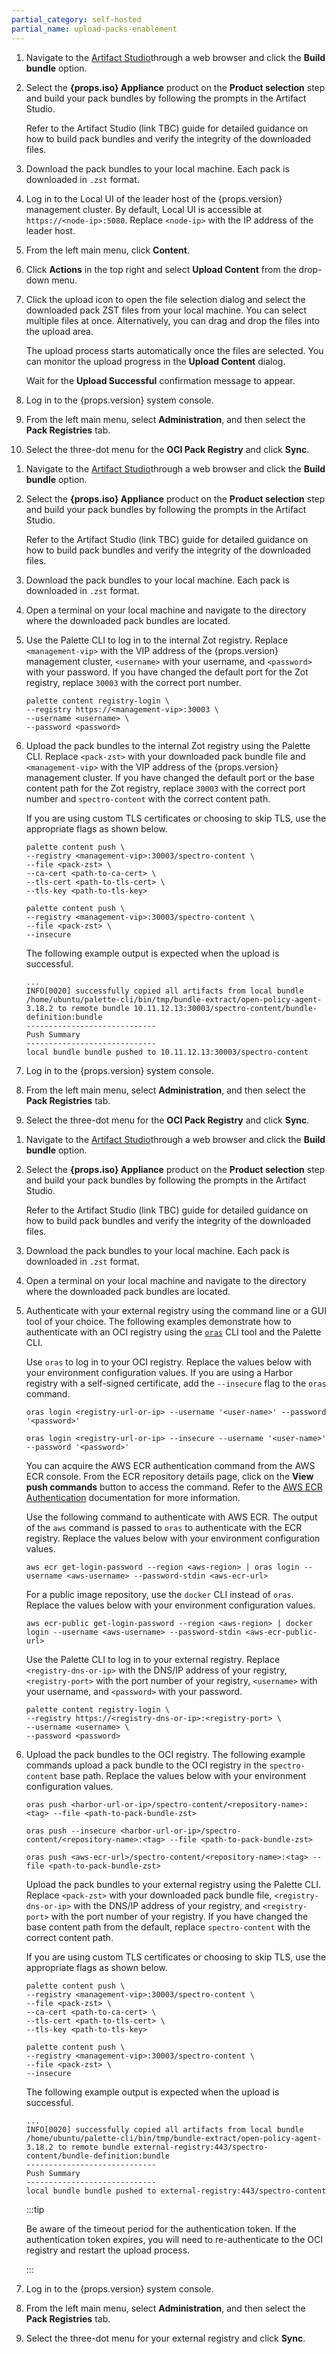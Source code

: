 ```yaml
---
partial_category: self-hosted
partial_name: upload-packs-enablement
---
```


<Tabs groupId="registry-type">

<TabItem value="internal-zot-registry" label="Internal Zot Registry">

<Tabs>

<TabItem label="Local UI Method" value="local-ui-method">

1. Navigate to the [Artifact Studio](https://artifact-studio.spectrocloud.com/)through a web browser and click the **Build bundle** option.

2. Select the **{props.iso} Appliance** product on the **Product selection** step and build your pack
   bundles by following the prompts in the Artifact Studio.

   Refer to the Artifact Studio (link TBC) guide for detailed guidance on how to build pack bundles and verify the
   integrity of the downloaded files.

3. Download the pack bundles to your local machine. Each pack is downloaded in `.zst` format.

4. Log in to the Local UI of the leader host of the {props.version} management cluster. By default, Local UI is accessible
   at `https://<node-ip>:5080`. Replace `<node-ip>` with the IP address of the leader host.

5. From the left main menu, click **Content**.

6. Click **Actions** in the top right and select **Upload Content** from the drop-down menu.

7. Click the upload icon to open the file selection dialog and select the downloaded pack ZST files from your local
   machine. You can select multiple files at once. Alternatively, you can drag and drop the files into the upload area.

   The upload process starts automatically once the files are selected. You can monitor the upload progress in
   the **Upload Content** dialog.

   Wait for the **Upload Successful** confirmation message to appear.

8. Log in to the {props.version} system console.

9. From the left main menu, select **Administration**, and then select the **Pack Registries** tab.

10. Select the three-dot menu for the **OCI Pack Registry** and click **Sync**.

</TabItem>

<TabItem label="Palette CLI Method" value="palette-cli-method">

1. Navigate to the [Artifact Studio](https://artifact-studio.spectrocloud.com/)through a web browser and click the **Build bundle** option.

2. Select the **{props.iso} Appliance** product on the **Product selection** step and build your pack
   bundles by following the prompts in the Artifact Studio.

   Refer to the Artifact Studio (link TBC) guide for detailed guidance on how to build pack bundles and verify the
   integrity of the downloaded files.

3. Download the pack bundles to your local machine. Each pack is downloaded in `.zst` format.

4. Open a terminal on your local machine and navigate to the directory where the downloaded pack bundles are located.

5. Use the Palette CLI to log in to the internal Zot registry. Replace `<management-vip>` with the VIP address of the {props.version} management cluster, `<username>` with your username, and `<password>` with your password. If you have changed the default port for the Zot registry, replace `30003` with the correct port number.

   ```shell
   palette content registry-login \
   --registry https://<management-vip>:30003 \
   --username <username> \
   --password <password>
   ```

6. Upload the pack bundles to the internal Zot registry using the Palette CLI. Replace `<pack-zst>` with your downloaded pack bundle file and `<management-vip>` with the VIP address of the {props.version} management cluster. If you have changed the default port or the base content path for the Zot registry, replace `30003` with the correct port number and `spectro-content` with the correct content path.

   If you are using custom TLS certificates or choosing to skip TLS, use the appropriate flags as shown below.

   <Tabs>

   <TabItem label="Custom TLS Certificate" value="custom-tls-certificate">

   ```shell
   palette content push \
   --registry <management-vip>:30003/spectro-content \
   --file <pack-zst> \
   --ca-cert <path-to-ca-cert> \
   --tls-cert <path-to-tls-cert> \
   --tls-key <path-to-tls-key>
   ```

   </TabItem>

   <TabItem label="Skip TLS" value="skip-tls">

   ```shell
   palette content push \
   --registry <management-vip>:30003/spectro-content \
   --file <pack-zst> \
   --insecure
   ```

   </TabItem>

   </Tabs>

   The following example output is expected when the upload is successful.

   ```shell hideClipboard title="Example Output"
   ...
   INFO[0020] successfully copied all artifacts from local bundle /home/ubuntu/palette-cli/bin/tmp/bundle-extract/open-policy-agent-3.18.2 to remote bundle 10.11.12.13:30003/spectro-content/bundle-definition:bundle
   -----------------------------
   Push Summary
   -----------------------------
   local bundle bundle pushed to 10.11.12.13:30003/spectro-content
   ```

8. Log in to the {props.version} system console.

9. From the left main menu, select **Administration**, and then select the **Pack Registries** tab.

10. Select the three-dot menu for the **OCI Pack Registry** and click **Sync**.

</TabItem>

</Tabs>

</TabItem>

<TabItem value="external-registry" label="External Registry">

1. Navigate to the [Artifact Studio](https://artifact-studio.spectrocloud.com/)through a web browser and click the **Build bundle** option.

2. Select the **{props.iso} Appliance** product on the **Product selection** step and build your pack
   bundles by following the prompts in the Artifact Studio.

   Refer to the Artifact Studio (link TBC) guide for detailed guidance on how to build pack bundles and verify the
   integrity of the downloaded files.

3. Download the pack bundles to your local machine. Each pack is downloaded in `.zst` format.

4. Open a terminal on your local machine and navigate to the directory where the downloaded pack bundles are located.

5. Authenticate with your external registry using the command line or a GUI tool of your choice. The following examples
   demonstrate how to authenticate with an OCI registry using the [`oras`](https://oras.land/docs/) CLI tool and the Palette CLI.

   <Tabs>

   <TabItem label="Harbor" value="harbor">

   Use `oras` to log in to your OCI registry. Replace the values below with your environment configuration values.
   If you are using a Harbor registry with a self-signed certificate, add the `--insecure` flag to the
   `oras` command.

   <Tabs>

   <TabItem label="Regular Certificate" value="regular-certificate">

   ```shell
   oras login <registry-url-or-ip> --username '<user-name>' --password '<password>'
   ```

   </TabItem>

   <TabItem label="Self-Signed Certificate" value="self-signed-certificate">

   ```shell
   oras login <registry-url-or-ip> --insecure --username '<user-name>' --password '<password>'
   ```

   </TabItem>

   </Tabs>

   </TabItem>

   <TabItem label="AWS ECR" value="aws-ecr">

   You can acquire the AWS ECR authentication command from the AWS ECR console. From the ECR repository details page,
   click on the **View push commands** button to access the command. Refer to the
   [AWS ECR Authentication](https://docs.aws.amazon.com/AmazonECR/latest/userguide/getting-started-cli.html#cli-authenticate-registry)
   documentation for more information.

   <Tabs>

   <TabItem label="Private ECR" value="private-ecr">

   Use the following command to authenticate with AWS ECR. The output of the `aws` command is passed to `oras` to
   authenticate with the ECR registry. Replace the values below with your environment configuration values.

   ```shell
   aws ecr get-login-password --region <aws-region> | oras login --username <aws-username> --password-stdin <aws-ecr-url>
   ```

   </TabItem>

   <TabItem label="Public ECR" value="public-ecr">

   For a public image repository, use the `docker` CLI instead of `oras`. Replace the values below with your
   environment configuration values.

   ```shell
   aws ecr-public get-login-password --region <aws-region> | docker login --username <aws-username> --password-stdin <aws-ecr-public-url>
   ```

   </TabItem>

   </Tabs>

   </TabItem>

   <TabItem label="Palette CLI" value="palette-cli">

   Use the Palette CLI to log in to your external registry. Replace `<registry-dns-or-ip>` with the DNS/IP address of your registry, `<registry-port>` with the port number of your registry, `<username>` with your username, and `<password>` with your password.

   ```shell
   palette content registry-login \
   --registry https://<registry-dns-or-ip>:<registry-port> \
   --username <username> \
   --password <password>
   ```

   </TabItem>

   </Tabs>

6. Upload the pack bundles to the OCI registry. The following example commands upload a pack bundle to the OCI registry in the `spectro-content` base path. Replace the values below with your environment configuration values.

   <Tabs>

   <TabItem label="Harbor" value="harbor-upload">

   <Tabs>

   <TabItem label="Regular Certificate" value="regular-certificate">

   ```shell
   oras push <harbor-url-or-ip>/spectro-content/<repository-name>:<tag> --file <path-to-pack-bundle-zst>
   ```

   </TabItem>

   <TabItem label="Self-Signed Certificate" value="self-signed-certificate">

   ```shell
   oras push --insecure <harbor-url-or-ip>/spectro-content/<repository-name>:<tag> --file <path-to-pack-bundle-zst>
   ```

   </TabItem>

   </Tabs>

   </TabItem>

   <TabItem label="AWS ECR" value="aws-ecr-upload">

   ```shell
   oras push <aws-ecr-url>/spectro-content/<repository-name>:<tag> --file <path-to-pack-bundle-zst>
   ```

   </TabItem>

   <TabItem label="Palette CLI" value="palette-cli">

   Upload the pack bundles to your external registry using the Palette CLI. Replace `<pack-zst>` with your downloaded pack bundle file, `<registry-dns-or-ip>` with the DNS/IP address of your registry, and `<registry-port>` with the port number of your registry. If you have changed the base content path from the default, replace `spectro-content` with the correct content path.

   If you are using custom TLS certificates or choosing to skip TLS, use the appropriate flags as shown below.

   <Tabs>

   <TabItem label="Custom TLS Certificate" value="custom-tls-certificate">

   ```shell
   palette content push \
   --registry <management-vip>:30003/spectro-content \
   --file <pack-zst> \
   --ca-cert <path-to-ca-cert> \
   --tls-cert <path-to-tls-cert> \
   --tls-key <path-to-tls-key>
   ```

   </TabItem>

   <TabItem label="Skip TLS" value="skip-tls">

   ```shell
   palette content push \
   --registry <management-vip>:30003/spectro-content \
   --file <pack-zst> \
   --insecure
   ```

   </TabItem>

   </Tabs>

   The following example output is expected when the upload is successful.

   ```shell hideClipboard title="Example Output"
   ...
   INFO[0020] successfully copied all artifacts from local bundle /home/ubuntu/palette-cli/bin/tmp/bundle-extract/open-policy-agent-3.18.2 to remote bundle external-registry:443/spectro-content/bundle-definition:bundle
   -----------------------------
   Push Summary
   -----------------------------
   local bundle bundle pushed to external-registry:443/spectro-content
   ```

   </TabItem>

   </Tabs>

   :::tip

   Be aware of the timeout period for the authentication token. If the authentication token expires, you will need to re-authenticate to
   the OCI registry and restart the upload process.

   :::

7. Log in to the {props.version} system console.

8. From the left main menu, select **Administration**, and then select the **Pack Registries** tab.

9. Select the three-dot menu for your external registry and click **Sync**.

</TabItem>

</Tabs>